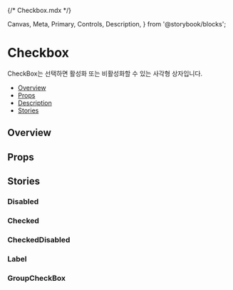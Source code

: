 {/* Checkbox.mdx */}

  Canvas,
  Meta,
  Primary,
  Controls,
  Description,
} from '@storybook/blocks';


<Meta of={CheckboxStories} />

# Checkbox

CheckBox는 선택하면 활성화 또는 비활성화할 수 있는 사각형 상자입니다.

<Canvas of={CheckboxStories.CheckBoxPreview} />

- [Overview](#overview)
- [Props](#props)
- [Description](#description)
- [Stories](#stories)

## Overview

<Primary />

## Props

<Controls />

## Stories

### Disabled

<Canvas of={CheckboxStories.CheckBoxDisabled} />

### Checked

<Canvas of={CheckboxStories.CheckBoxChecked} />

### CheckedDisabled

<Canvas of={CheckboxStories.CheckBoxCheckedDisabled} />

### Label

<Canvas of={CheckboxStories.CheckBoxWithLabel} />

### GroupCheckBox

<Canvas of={CheckboxStories.CheckBoxGroup} />
